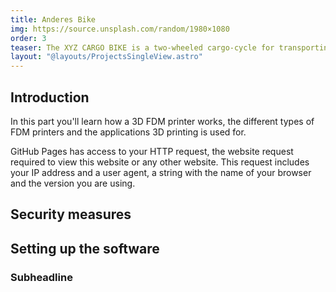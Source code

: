 ```yaml
---
title: Anderes Bike
img: https://source.unsplash.com/random/1980×1080
order: 3
teaser: The XYZ CARGO BIKE is a two-wheeled cargo-cycle for transporting persons or goods in a fast way.
layout: "@layouts/ProjectsSingleView.astro"
---
```


## Introduction

In this part you'll learn how a 3D FDM printer works, the different types of FDM printers and the applications 3D printing is used for.

GitHub Pages has access to your HTTP request, the website request required to view this website or any other website. This request includes your IP address and a user agent, a string with the name of your browser and the version you are using.

## Security measures

## Setting up the software

### Subheadline